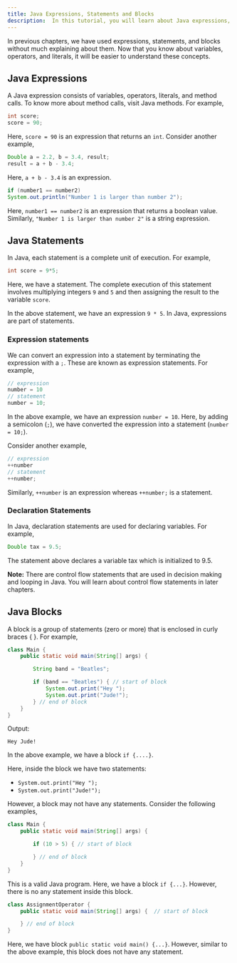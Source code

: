 ```yaml
---
title: Java Expressions, Statements and Blocks
description:  In this tutorial, you will learn about Java expressions, Java statements, difference between expression and statement, and Java blocks with the help of examples.
---
```


In previous chapters, we have used expressions, statements, and blocks without much explaining about them. Now that you know about variables, operators, and literals, it will be easier to understand these concepts.

## Java Expressions

A Java expression consists of variables, operators, literals, and method calls. To know more about method calls, visit Java methods. For example,

```java
int score;
score = 90;
```
Here, `score = 90` is an expression that returns an `int`. Consider another example,

```java
Double a = 2.2, b = 3.4, result;
result = a + b - 3.4;
```
Here, `a + b - 3.4` is an expression.

```java
if (number1 == number2)
System.out.println("Number 1 is larger than number 2");
```
Here, `number1 == number2` is an expression that returns a boolean value. Similarly, `"Number 1 is larger than number 2"` is a string expression.

## Java Statements

In Java, each statement is a complete unit of execution. For example,

```java
int score = 9*5;
```
Here, we have a statement. The complete execution of this statement involves multiplying integers `9` and `5` and then assigning the result to the variable `score`.

In the above statement, we have an expression `9 * 5`. In Java, expressions are part of statements.

### Expression statements

We can convert an expression into a statement by terminating the expression with a `;`. These are known as expression statements. For example,

```java
// expression
number = 10
// statement
number = 10;
```
In the above example, we have an expression `number = 10`. Here, by adding a semicolon (`;`), we have converted the expression into a statement (`number = 10;`).

Consider another example,

```java
// expression
++number
// statement
++number;
```

Similarly, `++number` is an expression whereas `++number;` is a statement.

### Declaration Statements

In Java, declaration statements are used for declaring variables. For example,

```java
Double tax = 9.5;
```
The statement above declares a variable tax which is initialized to 9.5.
<Callout>

**Note:** There are control flow statements that are used in decision making and looping in Java. You will learn about control flow statements in later chapters.

</Callout>

## Java Blocks

A block is a group of statements (zero or more) that is enclosed in curly braces { }. For example,

```java
class Main {
    public static void main(String[] args) {

        String band = "Beatles";

        if (band == "Beatles") { // start of block
            System.out.print("Hey ");
            System.out.print("Jude!");
        } // end of block
    }
}
```
Output:

```plaintext
Hey Jude!
```
In the above example, we have a block `if {....}`.

Here, inside the block we have two statements:

- `System.out.print("Hey ");`
- `System.out.print("Jude!");`

However, a block may not have any statements. Consider the following examples,

```java
class Main {
    public static void main(String[] args) {

        if (10 > 5) { // start of block

        } // end of block
    }
}
```
This is a valid Java program. Here, we have a block `if {...}`. However, there is no any statement inside this block.

```java
class AssignmentOperator {
    public static void main(String[] args) {  // start of block

    } // end of block
}
```
Here, we have block `public static void main() {...}`. However, similar to the above example, this block does not have any statement.
